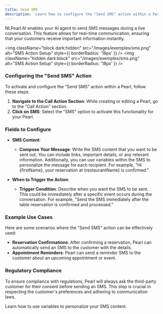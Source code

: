 ```yaml
---
title: Send SMS
description: 'Learn how to configure the "Send SMS" action within a Pearl, allowing your AI agent to send SMS messages during a conversation.'
---
```



NLPearl.AI enables your AI agent to send SMS messages during a live conversation. This feature allows for real-time communication, ensuring that your customers receive important information instantly.

<img
	className="block dark:hidden"
	src="/images/exemples/sms.png"
	alt="SMS Action Setup"
	style={{ borderRadius: '18px' }}
/>
<img
	className="hidden dark:block"
	src="/images/exemples/sms.png"
	alt="SMS Action Setup"
	style={{ borderRadius: '18px' }}
/>

### Configuring the "Send SMS" Action

To activate and configure the "Send SMS" action within a Pearl, follow these steps:

1. **Navigate to the Call Action Section**: While creating or editing a Pearl, go to the "Call Action" section.
2. **Click on SMS**: Select the "SMS" option to activate this functionality for your Pearl.

### Fields to Configure

- **SMS Content**: 
  - **Compose Your Message**: Write the SMS content that you want to be sent out. You can include links, important details, or any relevant information. Additionally, you can use variables within the SMS to personalize the message for each recipient. For example, "Hi {firstName}, your reservation at {restaurantName} is confirmed."

- **When to Trigger the Action**: 
  - **Trigger Condition**: Describe when you want the SMS to be sent. This could be immediately after a specific event occurs during the conversation. For example, "Send the SMS immediately after the table reservation is confirmed and processed."

### Example Use Cases

Here are some scenarios where the "Send SMS" action can be effectively used:

- **Reservation Confirmations**: After confirming a reservation, Pearl can automatically send an SMS to the customer with the details.
- **Appointment Reminders**: Pearl can send a reminder SMS to the customer about an upcoming appointment or event.

### Regulatory Compliance

To ensure compliance with regulations, Pearl will always ask the third-party customer for their consent before sending an SMS. This step is crucial in respecting the customer's preferences and adhering to communication laws.

<CardGroup cols={1}>
  <Card
    title="Variables"
    icon="puzzle-piece"
    href="/pages/variables"
  >
    Learn how to use variables to personalize your SMS content.
  </Card>
</CardGroup>
